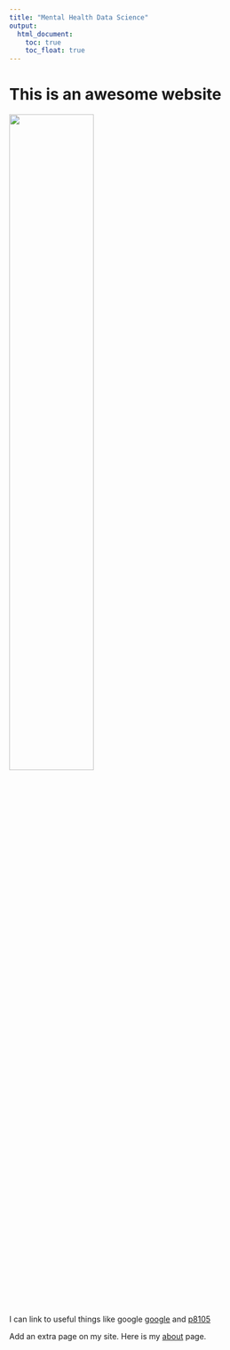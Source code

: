 ```yaml
---
title: "Mental Health Data Science"
output: 
  html_document:
    toc: true
    toc_float: true
---
```


# This is an awesome website

<img src="images/dept_logo.jpg" style="width:55%">

I can link to useful things like google [google](https://www.google.com) and [p8105](https://p8105.com/index.html)

Add an extra page on my site. Here is my [about](about.html) page.